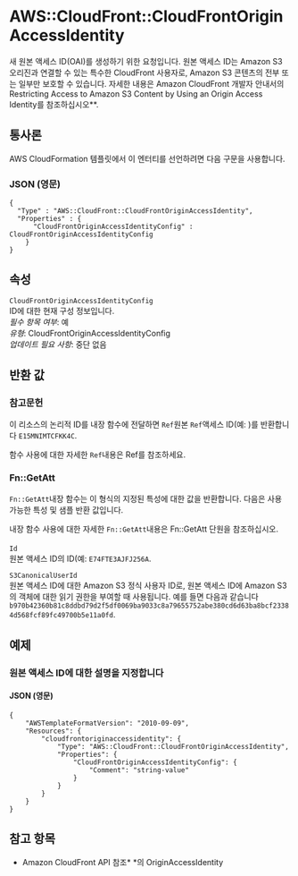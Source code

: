 # AWS::CloudFront::CloudFrontOriginAccessIdentity

새 원본 액세스 ID(OAI)를 생성하기 위한 요청입니다. 원본 액세스 ID는 Amazon S3 오리진과 연결할 수 있는 특수한 CloudFront 사용자로, Amazon S3 콘텐츠의 전부 또는 일부만 보호할 수 있습니다. 자세한 내용은 Amazon CloudFront 개발자 안내서의 Restricting Access to Amazon S3 Content by Using an Origin Access Identity를 참조하십시오\*\*.

## 통사론

AWS CloudFormation 템플릿에서 이 엔터티를 선언하려면 다음 구문을 사용합니다.

### JSON (영문)

```
{
  "Type" : "AWS::CloudFront::CloudFrontOriginAccessIdentity",
  "Properties" : {
      "CloudFrontOriginAccessIdentityConfig" : CloudFrontOriginAccessIdentityConfig
    }
}
```

## 속성

`CloudFrontOriginAccessIdentityConfig`  
ID에 대한 현재 구성 정보입니다.  
_필수 항목 여부_: 예  
_유형_: CloudFrontOriginAccessIdentityConfig  
_업데이트 필요 사항_: 중단 없음

## 반환 값

### 참고문헌

이 리소스의 논리적 ID를 내장 함수에 전달하면 `Ref`원본 `Ref`액세스 ID(예: )를 반환합니다 `E15MNIMTCFKK4C`.

함수 사용에 대한 자세한 `Ref`내용은 Ref를 참조하세요.

### Fn::GetAtt

`Fn::GetAtt`내장 함수는 이 형식의 지정된 특성에 대한 값을 반환합니다. 다음은 사용 가능한 특성 및 샘플 반환 값입니다.

내장 함수 사용에 대한 자세한 `Fn::GetAtt`내용은 Fn::GetAtt 단원을 참조하십시오.

####

`Id`  
원본 액세스 ID의 ID(예: `E74FTE3AJFJ256A`.

`S3CanonicalUserId`  
원본 액세스 ID에 대한 Amazon S3 정식 사용자 ID로, 원본 액세스 ID에 Amazon S3의 객체에 대한 읽기 권한을 부여할 때 사용됩니다. 예를 들면 다음과 같습니다 `b970b42360b81c8ddbd79d2f5df0069ba9033c8a79655752abe380cd6d63ba8bcf23384d568fcf89fc49700b5e11a0fd`.

## 예제

### 원본 액세스 ID에 대한 설명을 지정합니다

#### JSON (영문)

```
{
    "AWSTemplateFormatVersion": "2010-09-09",
    "Resources": {
        "cloudfrontoriginaccessidentity": {
            "Type": "AWS::CloudFront::CloudFrontOriginAccessIdentity",
            "Properties": {
                "CloudFrontOriginAccessIdentityConfig": {
                    "Comment": "string-value"
                }
            }
        }
    }
}
```

## 참고 항목

- Amazon CloudFront API 참조\* \*의 OriginAccessIdentity
